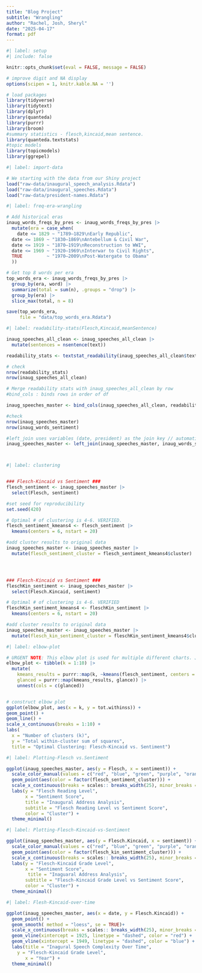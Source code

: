 ```yaml
---
title: "Blog Project"
subtitle: "Wrangling"
author: "Rachel, Josh, Sheryl"
date: "2025-04-17"
format: pdf
---
```



```r
#| label: setup
#| include: false

knitr::opts_chunk$set(eval = FALSE, message = FALSE)

# improve digit and NA display 
options(scipen = 1, knitr.kable.NA = '')

# load packages
library(tidyverse)
library(tidytext)
library(dplyr)
library(quanteda)
library(purrr)
library(broom)
#summary statistics - flesch,kincaid,mean sentence.
library(quanteda.textstats)
#topic models
library(topicmodels)
library(ggrepel)

```


```r
#| label: import-data

# We starting with the data from our Shiny project
load("raw-data/inaugural_speech_analysis.Rdata")
load("raw-data/inaugural_speeches.Rdata")
load("raw-data/president-names.Rdata")

```

```r
#| label: freq-era-wrangling

# Add historical eras
inaug_words_freqs_by_pres <- inaug_words_freqs_by_pres |> 
  mutate(era = case_when(
    date <= 1829 ~ "1789–1829\nEarly Republic",
  date <= 1869 ~ "1830–1869\nAntebellum & Civil War",
  date <= 1919 ~ "1870–1919\nReconstruction to WWI",
  date <= 1969 ~ "1920–1969\nInterwar to Civil Rights",
  TRUE         ~ "1970–2009\nPost-Watergate to Obama"
  ))

# Get top 8 words per era
top_words_era <- inaug_words_freqs_by_pres |> 
  group_by(era, word) |> 
  summarize(total = sum(n), .groups = "drop") |> 
  group_by(era) |> 
  slice_max(total, n = 8)

save(top_words_era, 
     file = "data/top_words_era.Rdata")

```





```r
#| label: readability-stats(Flesch,Kincaid,meanSentence)

inaug_speeches_all_clean <- inaug_speeches_all_clean |>
  mutate(sentences = nsentence(text))

readability_stats <- textstat_readability(inaug_speeches_all_clean$text, measure = c("Flesch", "Flesch.Kincaid", "meanSentenceLength"))

# check
nrow(readability_stats)
nrow(inaug_speeches_all_clean)

# Merge readability stats with inaug_speeches_all_clean by row
#bind_cols : binds rows in order of df 

inaug_speeches_master <- bind_cols(inaug_speeches_all_clean, readability_stats)

#check
nrow(inaug_speeches_master)
nrow(inaug_words_sentiment)

#left_join uses variables (date, president) as the join key // automatic
inaug_speeches_master <- left_join(inaug_speeches_master, inaug_words_sentiment)




```


```r
#| label: clustering


### Flesch-Kincaid vs Sentiment ###
flesch_sentiment <- inaug_speeches_master |>
  select(Flesch, sentiment)

#set seed for reproducibility
set.seed(420)

# Optimal # of clustering is 4-6. VERIFIED.
flesch_sentiment_kmeans4 <- flesch_sentiment |>
  kmeans(centers = 6, nstart = 20)

#add cluster results to original data
inaug_speeches_master <- inaug_speeches_master |>
  mutate(flesch_sentiment_cluster = flesch_sentiment_kmeans4$cluster)




### Flesch-Kincaid vs Sentiment ###
fleschKin_sentiment <- inaug_speeches_master |>
  select(Flesch.Kincaid, sentiment)

# Optimal # of clustering is 4-6. VERIFIED
fleschKin_sentiment_kmeans4 <- fleschKin_sentiment |>
  kmeans(centers = 6, nstart = 20)

#add cluster results to original data
inaug_speeches_master <- inaug_speeches_master |>
  mutate(flesch_kin_sentiment_cluster = fleschKin_sentiment_kmeans4$cluster)

```

```r
#| label: elbow-plot

# URGENT NOTE: This elbow plot is used for multiple different charts. JUST SWAP OUT THE DATA SET AND CHANGE THE TITLE.
elbow_plot <- tibble(k = 1:10) |>
  mutate( 
    kmeans_results = purrr::map(k, ~kmeans(flesch_sentiment, centers = .x, nstart=20)),
    glanced = purrr::map(kmeans_results, glance)) |>
    unnest(cols = c(glanced))


# construct elbow plot
ggplot(elbow_plot, aes(x = k, y = tot.withinss)) +
geom_point() +
geom_line() +
scale_x_continuous(breaks = 1:10) +
labs(
  x = "Number of clusters (k)",
  y = "Total within-cluster sum of squares",
  title = "Optimal Clustering: Flesch-Kincaid vs. Sentiment")
```


```r
#| label: Plotting-Flesch vs.Sentiment

ggplot(inaug_speeches_master, aes(y = Flesch, x = sentiment)) +
  scale_color_manual(values = c("red", "blue", "green", "purple", "orange", "pink")) +
  geom_point(aes(color = factor(flesch_sentiment_cluster))) +
  scale_x_continuous(breaks = scales:: breaks_width(25), minor_breaks = NULL) +
  labs(y = "Flesch Reading Level",
       x = "Sentiment Score",
       title = "Inaugural Address Analysis",
       subtitle = "Flesch Reading Level vs Sentiment Score",
       color = "Cluster") +
  theme_minimal()

```

```r
#| label: Plotting-Flesch-Kincaid-vs-Sentiment

ggplot(inaug_speeches_master, aes(y = Flesch.Kincaid, x = sentiment)) +
  scale_color_manual(values = c("red", "blue", "green", "purple", "orange", "pink")) +
  geom_point(aes(color = factor(flesch_kin_sentiment_cluster))) +
  scale_x_continuous(breaks = scales:: breaks_width(25), minor_breaks = NULL) +
  labs(y = "Flesch-Kincaid Grade Level",
       x = "Sentiment Score",
        title = "Inaguaral Address Analysis",
       subtitle = "Flesch-Kincaid Grade Level vs Sentiment Score",
       color = "Cluster") +
  theme_minimal()


```


```r
#| label: Flesh-Kincaid-over-time

ggplot(inaug_speeches_master, aes(x = date, y = Flesch.Kincaid)) +
  geom_point() +
  geom_smooth( method = "loess", se = TRUE)+
  scale_x_continuous(breaks = scales:: breaks_width(25), minor_breaks = NULL) +
  geom_vline(xintercept = 1925, linetype = "dashed", color = "red") +
  geom_vline(xintercept = 1949, linetype = "dashed", color = "blue") +
  labs(title = "Inagural Speech Complexity Over Time",
    y = "Flesch-Kincaid Grade Level",
       x = "Year") +
  theme_minimal()

```

